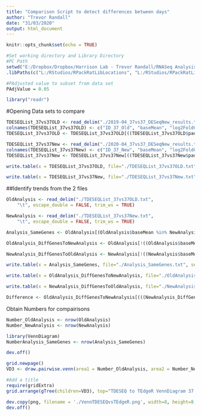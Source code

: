 ```yaml
---
title: "Comparison Script to detect differences between days"
author: "Trevor Randall"
date: "31/03/2020"
output: html_document
---
```


```r
knitr::opts_chunk$set(echo = TRUE)
```

```r
#Set working directory and Library Directory
#PC Path
setwd("E:/Dropbox/Dropbox/Harrison Lab - Trevor Randall/RNASeq Analysis/RNASeqAnlyPkrat_2020_03/CF39vsCF39S/37 vs 37/Identical results between 2020-04 and 2019-04")
.libPaths(c("L:/RStudios/RPackRatLibLocations", "L:/RStudios/RPackRatLibLocations"))

#PAdjusted value to subset from data set
PAdjValue = 0.05

```

```r
library("readr")
```


#Opening Data sets to compare
```r
TDESEQList_37vs37OLD <- read_delim("./2019-04_37vs37_DESeqNew_results.txt", "\t", escape_double = FALSE, trim_ws = TRUE)
colnames(TDESEQList_37vs37OLD) <- c("ID_37_Old", "baseMean", "log2FoldChange", "lfcSE", "stat", "pvalue", "padj")
TDESEQList_37vs37OLD <- TDESEQList_37vs37OLD[((TDESEQList_37vs37OLD$padj <PAdjValue)& (!is.na(TDESEQList_37vs37OLD$padj))), ]

TDESEQList_37vs37New <- read_delim("./2020-04_37vs37_DESeqNew_results.txt", "\t", escape_double = FALSE, trim_ws = TRUE)
colnames(TDESEQList_37vs37New) <- c("ID_37_New", "baseMean", "log2FoldChange", "lfcSE", "stat", "pvalue", "padj")
TDESEQList_37vs37New <- TDESEQList_37vs37New[((TDESEQList_37vs37New$padj <PAdjValue)& (!is.na(TDESEQList_37vs37New$padj))), ]
```


```r
write.table(x = TDESEQList_37vs37OLD, file="./TDESEQList_37vs37OLD.txt", sep="\t", row.names=FALSE, col.names=colnames(TDESEQList_37vs37OLD), quote=F)

write.table(x = TDESEQList_37vs37New, file="./TDESEQList_37vs37New.txt", sep="\t", row.names=FALSE, col.names=colnames(TDESEQList_37vs37New), quote=F)
```

##Identify trends from the 2 files
```r
OldAnalysis <- read_delim("./TDESEQList_37vs37OLD.txt", 
    "\t", escape_double = FALSE, trim_ws = TRUE)

NewAnalysis <- read_delim("./TDESEQList_37vs37New.txt", 
    "\t", escape_double = FALSE, trim_ws = TRUE)

Analysis_SameGenes <- OldAnalysis[(OldAnalysis$baseMean %in% NewAnalysis$baseMean), ]

OldAnalysis_DiffGenesToNewAnalysis <- OldAnalysis[!((OldAnalysis$baseMean %in% NewAnalysis$baseMean) & (!is.na(OldAnalysis$padj))), ]

NewAnalysis_DiffGenesToOldAnalysis <- NewAnalysis[!((NewAnalysis$baseMean %in% OldAnalysis$baseMean) & (!is.na(NewAnalysis$padj))),]

write.table(x = Analysis_SameGenes, file="./Analysis_SameGenes.txt", sep="\t", row.names=FALSE, col.names=colnames(Analysis_SameGenes), quote=F)

write.table(x = OldAnalysis_DiffGenesToNewAnalysis, file="./OldAnalysis_DiffGenesToNewAnalysis.txt", sep="\t", row.names=FALSE, col.names=colnames(OldAnalysis_DiffGenesToNewAnalysis), quote=F)

write.table(x = NewAnalysis_DiffGenesToOldAnalysis, file="./NewAnalysis_DiffGenesToOldAnalysis.txt", sep="\t", row.names=FALSE, col.names=colnames(NewAnalysis_DiffGenesToOldAnalysis), quote=F)

Difference <- OldAnalysis_DiffGenesToNewAnalysis[(((NewAnalysis_DiffGenesToOldAnalysis$baseMean %in% OldAnalysis_DiffGenesToNewAnalysis$baseMean))|| ((OldAnalysis_DiffGenesToNewAnalysis$baseMean %in% NewAnalysis_DiffGenesToOldAnalysis$baseMean))),] #TODO Remove once troubleshooting done

```

Obtain Numbers for compairisons
```r
Number_OldAnalysis <- nrow(OldAnalysis)
Number_NewAnalysis <- nrow(NewAnalysis)
```


```r
library(VennDiagram)
NumberAnalysis_SameGenes <- nrow(Analysis_SameGenes)

dev.off()

grid.newpage()
VD3 <- draw.pairwise.venn(area1 = Number_OldAnalysis, area2 = Number_NewAnalysis,cross.area = NumberAnalysis_SameGenes, category = c("TDESEQ37vs37", "TEdgeR_37vs37"), lty = rep("blank", 2), fill = c("light blue", "pink"), alpha = rep(0.5, 2), cat.pos = c(-135, 135), cat.dist = rep(0.05, 2))

#Add a title
require(gridExtra)
grid.arrange(gTree(children=VD3), top="TDESEQ to TEdgeR VennDiagram 37 vs 37")

dev.copy(png, filename = './VennTDESEQvsTEdgeR.png', width=8, height=8, units="in",res=300)
dev.off()
```